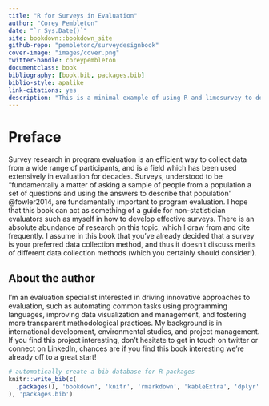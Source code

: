 ```yaml
--- 
title: "R for Surveys in Evaluation"
author: "Corey Pembleton"
date: "`r Sys.Date()`"
site: bookdown::bookdown_site
github-repo: "pembletonc/surveydesignbook"
cover-image: "images/cover.png"
twitter-handle: coreypembleton
documentclass: book
bibliography: [book.bib, packages.bib] 
biblio-style: apalike
link-citations: yes
description: "This is a minimal example of using R and limesurvey to develop surveys, and options for presenting survey results"
---
```


# Preface {-}

Survey research in program evaluation is an efficient way to collect data from a wide range of participants, and is a field which has been used extensively in evaluation for decades. Surveys, understood to be "fundamentally a matter of asking a sample of people from a population a set of questions and using the answers to describe that population" @fowler2014, are fundamentally important to program evaluation. I hope that this book can act as something of a guide for non-statistician evaluators such as myself in how to develop effective surveys. There is an absolute abundance of research on this topic, which I draw from and cite frequently. I assume in this book that you've already decided that a survey is your preferred data collection method, and thus it doesn't discuss merits of different data collection methods (which you certainly should consider!).  




## About the author {-}
I'm an evaluation specialist interested in driving innovative approaches to evaluation, such as automating common tasks using programming languages, improving data visualization and management, and fostering more transparent methodological practices. My background is in international development, environmental studies, and project management. If you find this project interesting, don't hesitate to get in touch on twitter or connect on LinkedIn, chances are if you find this book interesting we're already off to a great start!  




```r
# automatically create a bib database for R packages
knitr::write_bib(c(
  .packages(), 'bookdown', 'knitr', 'rmarkdown', 'kableExtra', 'dplyr'
), 'packages.bib')
```


